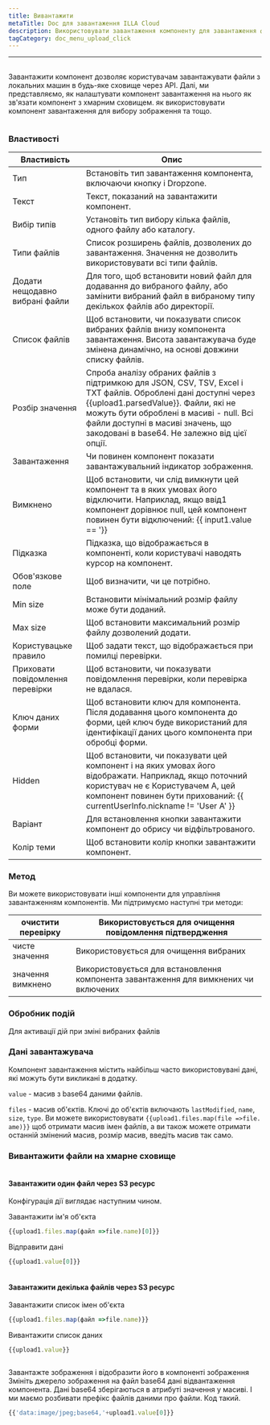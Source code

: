 ```yaml
---
title: Вивантажити
metaTitle: Doc для завантаження ILLA Cloud
description: Використовувати завантаження компоненту для завантаження файлів з локальних машин в будь-яке хмарне сховище
tagCategory: doc_menu_upload_click
---
```


* * *

## <Heading hidden>Вивантажити</Heading>

Завантажити компонент дозволяє користувачам завантажувати файли з локальних машин в будь-яке сховище через API. Далі, ми представляємо, як налаштувати компонент завантаження на нього як зв'язати компонент з хмарним сховищем. як використовувати компонент завантаження для вибору зображення та тощо.

<img src='https://cdn.illacloud.com/official-website/img/docs/upload1.png' alt="" />

### Властивості

| Властивість                      | Опис                                                                                                                                                                                                                                                                                   |
| -------------------------------- | -------------------------------------------------------------------------------------------------------------------------------------------------------------------------------------------------------------------------------------------------------------------------------------- |
| Тип                              | Встановіть тип завантаження компонента, включаючи кнопку і Dropzone.                                                                                                                                                                                                                   |
| Текст                            | Текст, показаний на завантажити компонент.                                                                                                                                                                                                                                             |
| Вибір типів                      | Установіть тип вибору кілька файлів, одного файлу або каталогу.                                                                                                                                                                                                                        |
| Типи файлів                      | Список розширень файлів, дозволених до завантаження. Значення не дозволить використовувати всі типи файлів.                                                                                                                                                                            |
| Додати нещодавно вибрані файли   | Для того, щоб встановити новий файл для додавання до вибраного файлу, або замінити вибраний файл в вибраному типу декількох файлів або директорії.                                                                                                                                     |
| Список файлів                    | Щоб встановити, чи показувати список вибраних файлів внизу компонента завантаження. Висота завантажувача буде змінена динамічно, на основі довжини списку файлів.                                                                                                                      |
| Розбір значення                  | Спроба аналізу обраних файлів з підтримкою для JSON, CSV, TSV, Excel і TXT файлів. Оброблені дані доступні через {{upload1.parsedValue}}. Файли, які не можуть бути оброблені в масиві - null. Всі файли доступні в масиві значень, що закодовані в base64. Не залежно від цієї опції. |
| Завантаження                     | Чи повинен компонент показати завантажувальний індикатор зображення.                                                                                                                                                                                                                   |
| Вимкнено                         | Щоб встановити, чи слід вимкнути цей компонент та в яких умовах його відключити. Наприклад, якщо ввід1 компонент дорівнює null, цей компонент повинен бути відключений: {{ input1.value == '}}                                                                                         |
| Підказка                         | Підказка, що відображається в компоненті, коли користувачі наводять курсор на компонент.                                                                                                                                                                                               |
| Обов'язкове поле                 | Щоб визначити, чи це потрібно.                                                                                                                                                                                                                                                         |
| Min size                         | Встановити мінімальний розмір файлу може бути доданий.                                                                                                                                                                                                                                 |
| Max size                         | Щоб встановити максимальний розмір файлу дозволений додати.                                                                                                                                                                                                                            |
| Користувацьке правило            | Щоб задати текст, що відображається при помилці перевірки.                                                                                                                                                                                                                             |
| Приховати повідомлення перевірки | Щоб встановити, чи показувати повідомлення перевірки, коли перевірка не вдалася.                                                                                                                                                                                                       |
| Ключ даних форми                 | Щоб встановити ключ для компонента. Після додавання цього компонента до форми, цей ключ буде використаний для ідентифікації даних цього компонента при обробці форми.                                                                                                                  |
| Hidden                           | Щоб встановити, чи показувати цей компонент і на яких умовах його відображати. Наприклад, якщо поточний користувач не є Користувачем A, цей компонент повинен бути прихований: {{ currentUserInfo.nickname != 'User A' }}                                                              |
| Варіант                          | Для встановлення кнопки завантажити компонент до обрису чи відфільтрованого.                                                                                                                                                                                                           |
| Колір теми                       | Щоб встановити колір кнопки завантажити компонент.                                                                                                                                                                                                                                     |

### Метод

Ви можете використовувати інші компоненти для управління завантаженням компонентів. Ми підтримуємо наступні три методи:

| очистити перевірку | Використовується для очищення повідомлення підтвердження                             |
| ------------------ | ------------------------------------------------------------------------------------ |
| чисте значення     | Використовується для очищення вибраних                                               |
| значення вимкнено  | Використовується для встановлення компонента завантаження для вимкнених чи включених |

### Обробник подій

Для активації дій при зміні вибраних файлів

### Дані завантажувача

Компонент завантаження містить найбільш часто використовувані дані, які можуть бути викликані в додатку.

`value` - масив з base64 даними файлів. 

`files` - масив об'єктів. Ключі до об'єктів включають `lastModified`, `name`, `size`, `type`. Ви можете використовувати `{{upload1.files.map(file =>file. ame)}}` щоб отримати масив імен файлів, а ви також можете отримати останній змінений масив, розмір масив, введіть масив так само. 

### Вивантажити файли на хмарне сховище

<img src='https://cdn.illacloud.com/official-website/img/docs/upload2.gif' alt="" />

#### Завантажити один файл через S3 ресурс

Конфігурація дії виглядає наступним чином. 

Завантажити ім'я об'єкта

```jsx
{{upload1.files.map(файл =>file.name)[0]}}
```

Відправити дані

```jsx
{{upload1.value[0]}}
```

<img src='https://cdn.illacloud.com/official-website/img/docs/upload3.png' alt="" />

#### Завантажити декілька файлів через S3 ресурс

Завантажити список імен об'єкта

```jsx
{{upload1.files.map(файл =>file.name)}}
```

Вивантажити список даних

```jsx
{{upload1.value}}
```

<img src='https://cdn.illacloud.com/official-website/img/docs/upload4.png' alt="" />

Завантажте зображення і відобразити його в компоненті зображення
Змініть джерело зображення на файл base64 дані відвантаження компонента. Дані base64 зберігаються в атрибуті значення у масиві. І ми маємо розбивати префікс файлів даними про файли. Код такий. 

```jsx
{{'data:image/jpeg;base64,'+upload1.value[0]}}
```

<img src='https://cdn.illacloud.com/official-website/img/docs/upload5.gif' alt="" />
